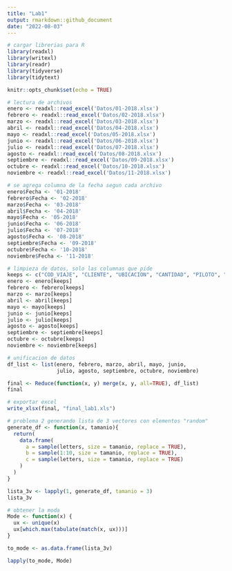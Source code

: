 ```yaml
---
title: "Lab1"
output: rmarkdown::github_document
date: "2022-08-03"
---
```


```r
# cargar librerias para R
library(readxl)
library(writexl)
library(readr)
library(tidyverse)
library(tidytext)
```


```r
knitr::opts_chunk$set(echo = TRUE)
```

```r
# lectura de archivos
enero <- readxl::read_excel('Datos/01-2018.xlsx')
febrero <- readxl::read_excel('Datos/02-2018.xlsx')
marzo <- readxl::read_excel('Datos/03-2018.xlsx')
abril <- readxl::read_excel('Datos/04-2018.xlsx')
mayo <- readxl::read_excel('Datos/05-2018.xlsx')
junio <- readxl::read_excel('Datos/06-2018.xlsx')
julio <- readxl::read_excel('Datos/07-2018.xlsx')
agosto <- readxl::read_excel('Datos/08-2018.xlsx')
septiembre <- readxl::read_excel('Datos/09-2018.xlsx')
octubre <- readxl::read_excel('Datos/10-2018.xlsx')
noviembre <- readxl::read_excel('Datos/11-2018.xlsx')
```

```r
# se agrega columna de la fecha segun cada archivo
enero$Fecha <- '01-2018'
febrero$Fecha <- '02-2018'
marzo$Fecha <- '03-2018'
abril$Fecha <- '04-2018'
mayo$Fecha <- '05-2018'
junio$Fecha <- '06-2018'
julio$Fecha <- '07-2018'
agosto$Fecha <- '08-2018'
septiembre$Fecha <- '09-2018'
octubre$Fecha <- '10-2018'
noviembre$Fecha <- '11-2018'
```

```r
# limpieza de datos, solo las columnas que pide
keeps <- c("COD_VIAJE", "CLIENTE", "UBICACION", "CANTIDAD", "PILOTO", "Q", "CREDITO", "UNIDAD", "Fecha")
enero <- enero[keeps]
febrero <- febrero[keeps]
marzo <- marzo[keeps]
abril <- abril[keeps]
mayo <- mayo[keeps]
junio <- junio[keeps]
julio <- julio[keeps]
agosto <- agosto[keeps]
septiembre <- septiembre[keeps]
octubre <- octubre[keeps]
noviembre <- noviembre[keeps]
```

```r
# unificacion de datos
df_list <- list(enero, febrero, marzo, abril, mayo, junio,
                julio, agosto, septiembre, octubre, noviembre)

final <- Reduce(function(x, y) merge(x, y, all=TRUE), df_list) 
final
```

```r
# exportar excel
write_xlsx(final, "final_lab1.xls")
```


```r
# problema 2 generando lista de 3 vectores con elementos "random"
generate_df <- function(x, tamanio){
  return(
    data.frame(
      a = sample(letters, size = tamanio, replace = TRUE),
      b = sample(1:10, size = tamanio, replace = TRUE),
      c = sample(letters, size = tamanio, replace = TRUE)
    )
  )
}

lista_3v <- lapply(1, generate_df, tamanio = 3)
lista_3v
```

```r
# obtener la moda
Mode <- function(x) {
  ux <- unique(x)
  ux[which.max(tabulate(match(x, ux)))]
}

to_mode <- as.data.frame(lista_3v)

lapply(to_mode, Mode)
```



